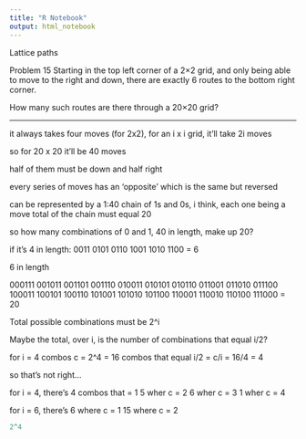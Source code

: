 ```yaml
---
title: "R Notebook"
output: html_notebook
---
```

Lattice paths
  
Problem 15
Starting in the top left corner of a 2×2 grid, and only being able to move to the right and down, there are exactly 6 routes to the bottom right corner.

How many such routes are there through a 20×20 grid?

--- 

it always takes four moves (for 2x2), for an i x i grid, it'll take 2i moves

so for 20 x 20 it'll be 40 moves

half of them must be down and half right

every series of moves has an 'opposite' which is the same but reversed

can be represented by a 1:40 chain of 1s and 0s, i think, each one being a move
  total of the chain must equal 20
  
  so how many combinations of 0 and 1, 40 in length, make up 20?
  
  if it's 4 in length:
  0011
  0101
  0110
  1001
  1010
  1100 = 6
  
  6 in length
  
  000111
  001011
  001101
  001110
  010011
  010101
  010110
  011001
  011010
  011100
  100011
  100101
  100110
  101001
  101010
  101100
  110001
  110010
  110100
  111000 = 20

Total possible combinations must be 2^i

Maybe the total, over i, is the number of combinations that equal i/2?

for i = 4
combos c = 2^4 = 16
combos that equal i/2 = c/i = 16/4 = 4 

so that's not right...

for i = 4, there's 4 combos that = 1
  5 wher c = 2
  6 wher c = 3
  1 wher c = 4
  
for i = 6, there's 6 where c = 1
  15 where c = 2
  

```r
2^4
```



